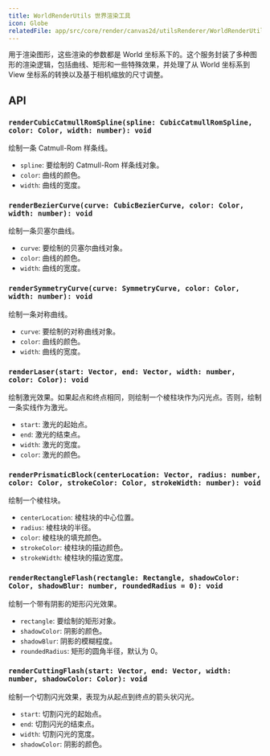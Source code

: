 ```yaml
---
title: WorldRenderUtils 世界渲染工具
icon: Globe
relatedFile: app/src/core/render/canvas2d/utilsRenderer/WorldRenderUtils.tsx
---
```


用于渲染图形，这些渲染的参数都是 World 坐标系下的。这个服务封装了多种图形的渲染逻辑，包括曲线、矩形和一些特殊效果，并处理了从 World 坐标系到 View 坐标系的转换以及基于相机缩放的尺寸调整。

## API

### `renderCubicCatmullRomSpline(spline: CubicCatmullRomSpline, color: Color, width: number): void`

绘制一条 Catmull-Rom 样条线。

-   `spline`: 要绘制的 Catmull-Rom 样条线对象。
-   `color`: 曲线的颜色。
-   `width`: 曲线的宽度。

### `renderBezierCurve(curve: CubicBezierCurve, color: Color, width: number): void`

绘制一条贝塞尔曲线。

-   `curve`: 要绘制的贝塞尔曲线对象。
-   `color`: 曲线的颜色。
-   `width`: 曲线的宽度。

### `renderSymmetryCurve(curve: SymmetryCurve, color: Color, width: number): void`

绘制一条对称曲线。

-   `curve`: 要绘制的对称曲线对象。
-   `color`: 曲线的颜色。
-   `width`: 曲线的宽度。

### `renderLaser(start: Vector, end: Vector, width: number, color: Color): void`

绘制激光效果。如果起点和终点相同，则绘制一个棱柱块作为闪光点。否则，绘制一条实线作为激光。

-   `start`: 激光的起始点。
-   `end`: 激光的结束点。
-   `width`: 激光的宽度。
-   `color`: 激光的颜色。

### `renderPrismaticBlock(centerLocation: Vector, radius: number, color: Color, strokeColor: Color, strokeWidth: number): void`

绘制一个棱柱块。

-   `centerLocation`: 棱柱块的中心位置。
-   `radius`: 棱柱块的半径。
-   `color`: 棱柱块的填充颜色。
-   `strokeColor`: 棱柱块的描边颜色。
-   `strokeWidth`: 棱柱块的描边宽度。

### `renderRectangleFlash(rectangle: Rectangle, shadowColor: Color, shadowBlur: number, roundedRadius = 0): void`

绘制一个带有阴影的矩形闪光效果。

-   `rectangle`: 要绘制的矩形对象。
-   `shadowColor`: 阴影的颜色。
-   `shadowBlur`: 阴影的模糊程度。
-   `roundedRadius`: 矩形的圆角半径，默认为 0。

### `renderCuttingFlash(start: Vector, end: Vector, width: number, shadowColor: Color): void`

绘制一个切割闪光效果，表现为从起点到终点的箭头状闪光。

-   `start`: 切割闪光的起始点。
-   `end`: 切割闪光的结束点。
-   `width`: 切割闪光的宽度。
-   `shadowColor`: 阴影的颜色。

